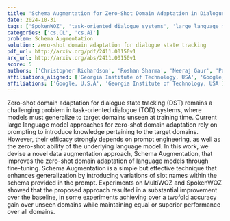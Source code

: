 ```yaml
---
title: 'Schema Augmentation for Zero-Shot Domain Adaptation in Dialogue State Tracking'
date: 2024-10-31
tags: ['SpokenWOZ', 'task-oriented dialogue systems', 'large language models', 'dialogue state tracking', 'zero-shot domain adaptation', 'generalization', 'Schema Augmentation', 'data augmentation', 'prompt engineering', 'MultiWOZ']
categories: ['cs.CL', 'cs.AI']
problem: Schema Augmentation
solution: zero-shot domain adaptation for dialogue state tracking
pdf_url: http://arxiv.org/pdf/2411.00150v1
arx_url: http://arxiv.org/abs/2411.00150v1
score: 5
authors: ['Christopher Richardson', 'Roshan Sharma', 'Neeraj Gaur', 'Parisa Haghani', 'Anirudh Sundar', 'Bhuvana Ramabhadran']
affiliations_aligned: ['Georgia Institute of Technology, USA', 'Google, U.S.A', 'Google, U.S.A', 'Google, U.S.A', 'Georgia Institute of Technology, USA', 'Google, U.S.A']
affiliations: ['Google, U.S.A', 'Georgia Institute of Technology, USA']
---
```



Zero-shot domain adaptation for dialogue state tracking (DST) remains a challenging problem in task-oriented dialogue (TOD) systems, where models must generalize to target domains unseen at training time. Current large language model approaches for zero-shot domain adaptation rely on prompting to introduce knowledge pertaining to the target domains. However, their efficacy strongly depends on prompt engineering, as well as the zero-shot ability of the underlying language model. In this work, we devise a novel data augmentation approach, Schema Augmentation, that improves the zero-shot domain adaptation of language models through fine-tuning. Schema Augmentation is a simple but effective technique that enhances generalization by introducing variations of slot names within the schema provided in the prompt. Experiments on MultiWOZ and SpokenWOZ showed that the proposed approach resulted in a substantial improvement over the baseline, in some experiments achieving over a twofold accuracy gain over unseen domains while maintaining equal or superior performance over all domains.